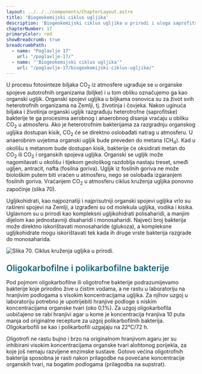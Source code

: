 ```yaml
---
layout: ../../../components/ChapterLayout.astro
title: 'Biogeokemijski ciklus ugljika'
description: 'Biogeokemijski ciklus ugljika u prirodi i uloga saprofitskih bakterija'
chapterNumber: 17
primaryColor: red
showBreadcrumb: true
breadcrumbPath:
  - name: "Poglavlje 17"
    url: "/poglavlje-17/"
  - name: "'Biogeokemijski ciklus ugljika'"
    url: "/poglavlje-17/biogeokemijski-ciklus-ugljika/"
---
```




U procesu fotosinteze biljaka CO<sub>2</sub> iz atmosfere ugrađuje se u organske spojeve autotrofnih organizama (biljke) i u tom obliku označujemo ga kao organski ugljik. Organski spojevi ugljika u biljkama osnovica su za život svih heterotrofnih organizama na Zemlji, tj. životinja i čovjeka. Nakon uginuća biljaka i životinja organski ugljik razgrađuju heterotrofne (saprofitske) bakterije te ga procesima aerobnog i anaerobnog disanja vraćaju u obliku CO<sub>2</sub> u atmosferu. Ako je heterotrofnim bakterijama za razgradnju organskog ugljika dostupan kisik, CO<sub>2</sub> će se direktno oslobađati natrag u atmosferu. U anaerobnim uvjetima organski ugljik bude preveden do metana (CH<sub>4</sub>). Kad u okolišu s metanom bude dostupan kisik, bakterije će oksidirati metan do CO<sub>2</sub> ili CO<sub>2</sub> i organskih spojeva ugljika. Organski se ugljik može nagomilavati u okolišu i tijekom geološkog razdoblja nastaju treset, smeđi ugljen, antracit, nafta (fosilna goriva). Ugljik iz fosilnih goriva ne može biološkim putem biti vraćen u atmosferu, nego se oslobađa izgaranjem fosilnih goriva. Vraćanjem CO<sub>2</sub> u atmosferu ciklus kruženja ugljika ponovno započinje (slika 70).

Ugljikohidrati, kao najpoznatiji i najprisutniji organski spojevi ugljika vrlo su rašireni spojevi na Zemlji, a izgrađeni su od molekula ugljika, vodika i kisika. Uglavnom su u prirodi kao kompleksni ugljikohidrati polisaharidi, a manjim dijelom kao jednostavniji disaharidi i monosaharidi. Najveći broj bakterija može direktno iskorištavati monosaharide (glukoza), a kompleksne ugljikohidrate mogu iskorištavati tek kada ih druge vrste bakterija razgrade do monosaharida.

![Slika 70. Ciklus kruženja ugljika u prirodi.](/images/slika70.jpg)

<h3 style="color: #096279; font-size: 1.4rem; font-weight: 600; margin: 1.5rem 0 1rem 0;">Oligokarbofilne i polikarbofilne bakterije</h3>

Pod pojmom oligokarbofilne ili oligotrofne bakterije podrazumijevamo bakterije koje prirodno žive u čistim vodama, a ne rastu u laboratoriju na hranjivim podlogama s visokim koncentracijama ugljika. Za njihov uzgoj u laboratoriju potrebno je upotrijebiti hranjive podloge s niskim koncentracijama organske tvari (oko 0,1%). Za uzgoj oligokarbofila uobičajeno se rabi hranjivi agar u kome je koncentracija hranjiva 10 puta manja od originalne recepture za uzgoj polikarbofilnih bakterija. Oligokarbofili se kao i polikarbofili uzgajaju na 22°C/72 h.

Oligotrofi ne rastu bujno i brzo na originalnom hranjivom agaru jer su inhibirani visokim koncentracijama organske tvari alohtonog porijekla, za koje još nemaju razvijene enzimske sustave. Gotovo većina oligotrofnih bakterija sposobna je rasti nakon prilagodbe na povećane koncentracije organskih tvari, na bogatim podlogama (prilagodba na supstrat).
